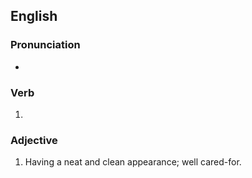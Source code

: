 ==English==

===Pronunciation===
* {{IPA|en|/ɡɹuːmd/}}

===Verb===
{{head|en|verb form}}

# {{en-past of|groom}}

===Adjective===
{{en-adj}}

# Having a neat and clean appearance; well cared-for.